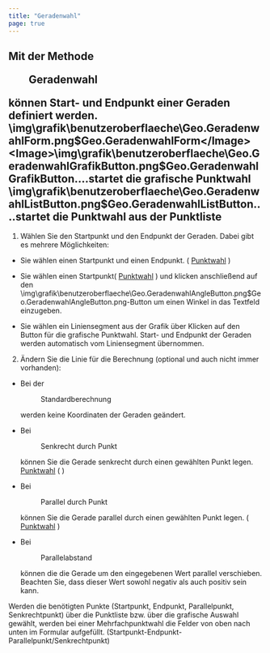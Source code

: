 ```yaml
---
title: "Geradenwahl"
page: true
---
```

## Mit der Methode  <Menu>Geradenwahl</Menu>  k&#246;nnen Start- und Endpunkt einer Geraden definiert werden.<Image>\img\grafik\benutzeroberflaeche\Geo.GeradenwahlForm.png$Geo.GeradenwahlForm</Image><Image>\img\grafik\benutzeroberflaeche\Geo.GeradenwahlGrafikButton.png$Geo.GeradenwahlGrafikButton</Image>....startet die grafische Punktwahl<Image>\img\grafik\benutzeroberflaeche\Geo.GeradenwahlListButton.png$Geo.GeradenwahlListButton</Image>....startet die Punktwahl aus der Punktliste


1. W&#228;hlen Sie den Startpunkt und den Endpunkt der Geraden. Dabei gibt es mehrere M&#246;glichkeiten:

- Sie w&#228;hlen einen Startpunkt und einen Endpunkt. ( 
[Punktwahl](../benutzeroberflaeche/punktwahl)
 )

- Sie w&#228;hlen einen Startpunkt( 
[Punktwahl](../benutzeroberflaeche/punktwahl)
 ) und klicken anschlie&#223;end auf den<Image>\img\grafik\benutzeroberflaeche\Geo.GeradenwahlAngleButton.png$Geo.GeradenwahlAngleButton.png</Image>-Button um einen Winkel in das Textfeld einzugeben. 

- Sie w&#228;hlen ein Liniensegment aus der Grafik &#252;ber Klicken auf den Button f&#252;r die grafische Punktwahl. Start- und Endpunkt der Geraden werden automatisch vom Liniensegment &#252;bernommen.



2. &#196;ndern Sie die Linie f&#252;r die Berechnung (optional und auch nicht immer vorhanden):

- Bei der <Menu>Standardberechnung</Menu>  werden keine Koordinaten der Geraden ge&#228;ndert.

- Bei <Menu>Senkrecht durch Punkt</Menu>  k&#246;nnen Sie die Gerade senkrecht durch einen gew&#228;hlten Punkt legen. 
[Punktwahl](../benutzeroberflaeche/punktwahl)
( )

- Bei <Menu>Parallel durch Punkt</Menu>  k&#246;nnen Sie die Gerade parallel durch einen gew&#228;hlten Punkt legen. ( 
[Punktwahl](../benutzeroberflaeche/punktwahl)
 )

- Bei <Menu>Parallelabstand</Menu>  k&#246;nnen die die Gerade um den eingegebenen Wert parallel verschieben. Beachten Sie, dass dieser Wert sowohl negativ als auch positiv sein kann.






<Success>
Werden die ben&#246;tigten Punkte (Startpunkt, Endpunkt, Parallelpunkt, Senkrechtpunkt) &#252;ber die Punktliste bzw. &#252;ber die grafische Auswahl gew&#228;hlt, werden bei einer Mehrfachpunktwahl die Felder von oben nach unten im Formular aufgef&#252;llt. (Startpunkt-Endpunkt-Parallelpunkt/Senkrechtpunkt)
</Success>
